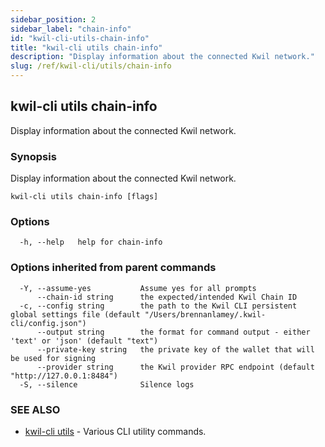 ```yaml
---
sidebar_position: 2
sidebar_label: "chain-info"
id: "kwil-cli-utils-chain-info"
title: "kwil-cli utils chain-info"
description: "Display information about the connected Kwil network."
slug: /ref/kwil-cli/utils/chain-info
---
```


## kwil-cli utils chain-info

Display information about the connected Kwil network.

### Synopsis

Display information about the connected Kwil network.

```
kwil-cli utils chain-info [flags]
```

### Options

```
  -h, --help   help for chain-info
```

### Options inherited from parent commands

```
  -Y, --assume-yes           Assume yes for all prompts
      --chain-id string      the expected/intended Kwil Chain ID
  -c, --config string        the path to the Kwil CLI persistent global settings file (default "/Users/brennanlamey/.kwil-cli/config.json")
      --output string        the format for command output - either 'text' or 'json' (default "text")
      --private-key string   the private key of the wallet that will be used for signing
      --provider string      the Kwil provider RPC endpoint (default "http://127.0.0.1:8484")
  -S, --silence              Silence logs
```

### SEE ALSO

* [kwil-cli utils](/docs/ref/kwil-cli/utils)	 - Various CLI utility commands.

